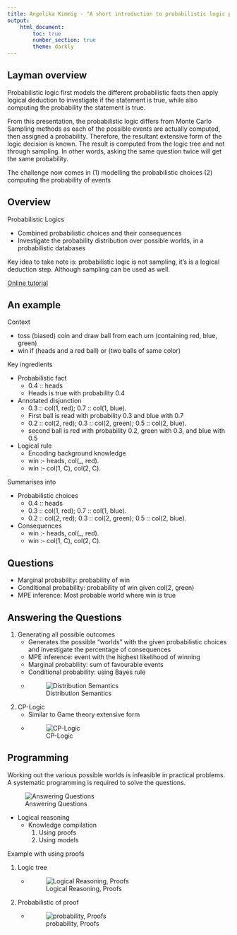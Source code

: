 ```yaml
---
title: Angelika Kimmig - "A short introduction to probabilistic logic programming"
output:
    html_document:
        toc: true
        number_section: true
        theme: darkly
---
```


## Layman overview

Probabilistic logic first models the different probabilistic
facts then apply logical deduction to investigate if the
statement is true, while also computing the probability the
statement is true.

From this presentation, the probabilistic logic differs from
Monte Carlo Sampling methods as each of the possible events
are actually computed, then assigned a probability.
Therefore, the resultant extensive form of the logic
decision is known. The result is computed from the logic
tree and not through sampling. In other words, asking the
same question twice will get the same probability.

The challenge now comes in (1) modelling the probabilistic
choices (2) computing the probability of events

## Overview

Probabilistic Logics

- Combined probabilistic choices and their consequences
- Investigate the probability distribution over possible
  worlds, in a probabilistic databases

Key idea to take note is: probabilistic logic is not
sampling, it's is a logical deduction step. Although
sampling can be used as well.

[Online tutorial](http://dtai.cs.kuleuven.be/problog)

## An example

Context

- toss (biased) coin and draw ball from each urn (containing
  red, blue, green)
- win if (heads and a red ball) or (two balls of same color)

Key ingredients

- Probabilistic fact
  - 0.4 :: heads
  - Heads is true with probability 0.4
- Annotated disjunction
  - 0.3 :: col(1, red); 0.7 :: col(1, blue).
  - First ball is read with probability 0.3 and blue with
    0.7
  - 0.2 :: col(2, red); 0.3 :: col(2, green); 0.5 :: col(2,
    blue).
  - second ball is red with probability 0.2, green with 0.3,
    and blue with 0.5
- Logical rule
  - Encoding background knowledge
  - win :- heads, col(_, red).
  - win :- col(1, C), col(2, C).

Summarises into

- Probabilistic choices
  - 0.4 :: heads
  - 0.3 :: col(1, red); 0.7 :: col(1, blue).
  - 0.2 :: col(2, red); 0.3 :: col(2, green); 0.5 :: col(2,
    blue).
- Consequences
  - win :- heads, col(_, red).
  - win :- col(1, C), col(2, C).

## Questions

- Marginal probability: probability of win
- Conditional probability: probability of win given col(2, green)
- MPE inference: Most probable world where win is true

## Answering the Questions

1. Generating all possible outcomes
   - Generates the possible "worlds" with the given
     probabilistic choices and investigate the percentage of
     consequences
   - MPE inference: event with the highest likelihood of winning
   - Marginal probability: sum of favourable events
   - Conditional probability: using Bayes rule
   - ![Distribution Semantics](./src/angelika_distribution_semantics.jpg)
2. CP-Logic
   - Similar to Game theory extensive form
   - ![CP-Logic](./src/angelika_cp_logic.jpg)


## Programming

Working out the various possible worlds is infeasible in
practical problems. A systematic programming is required to
solve the questions.

![Answering Questions](./src/angelika_answering.jpg)

- Logical reasoning
  - Knowledge compilation
    1. Using proofs
    2. Using models

Example with using proofs

1. Logic tree
   - ![Logical Reasoning, Proofs](./src/angelika_proofs_tree.jpg)
2. Probabilistic of proof
   - ![probability, Proofs](./src/angelika_proofs_prob.jpg)
